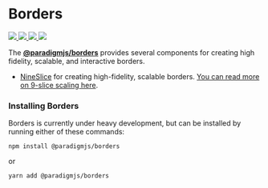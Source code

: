 
<Meta title="Docs/Intro" />

# Borders

<div
	style={{
		maxWidth: "600px",
		display: "flex",
		gap: "0px 5px"
	}}
>
	<a href="https://npm.im/@paradigmjs/borders">
		<img src="https://img.shields.io/npm/v/@paradigmjs/borders.svg" />
	</a>
	<a href="https://npm.im/@paradigmjs/borders">
		<img src="https://badgen.net/npm/dw/@paradigmjs/borders" />
	</a>
	<a href="https://github.com/lunaris-studios/reaviz/blob/master/LICENSE">
		<img src="https://badgen.now.sh/badge/license/apache2" />
	</a>
	<a href="https://bundlephobia.com/result?p=@paradigmjs/borders">
		<img src="https://badgen.net/bundlephobia/minzip/@paradigmjs/borders" />
	</a>
</div>

The [**@paradigmjs/borders**](https://www.npmjs.com/package/@paradigmjs/borders) provides several components for creating high fidelity, scalable, and interactive borders.

- [NineSlice](/?path=/story/borders-nineslice--basic) for creating high-fidelity, scalable borders. [You can read more on 9-slice scaling here](https://en.wikipedia.org/wiki/9-slice_scaling).

### Installing Borders

Borders is currently under heavy development, but can be installed by running either of these commands:

```
npm install @paradigmjs/borders
```
or
```
yarn add @paradigmjs/borders
```
